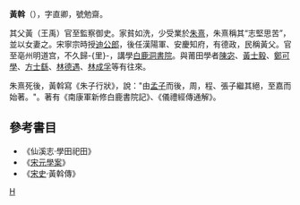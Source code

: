 '''黃斡'''（{{bd|1152年||1221年||}}），字直卿，號勉齋。

其父黃（王禹）官至監察御史。家貧如洗，少受業於[[朱熹|朱熹]]，朱熹稱其“志堅思苦”，並以女妻之。宋寧宗時授[[迪公郎|迪公郎]]，後任漢陽軍、安慶知府，有德政，民稱黃父。官至亳州明道宫，不久歸-{里}-，講學[[白鹿洞書院|白鹿洞書院]]。與莆田學者[[陳宓|陳宓]]、[[黃士毅|黃士毅]]、[[鄭可學|鄭可學]]、[[方士繇|方士繇]]、[[林德遇|林德遇]]、[[林成孚|林成孚]]等有往來。

朱熹死後，黃斡寫《朱子行狀》，說："由[[孟子|孟子]]而後，周，程、張子繼其絕，至嘉而始著。"。著有《南康軍新修白鹿書院記》、《儀禮經傳通解》。

==參考書目==
* 《仙溪志·學田祀田》
* 《[[宋元學案|宋元學案]]》
* 《[[宋史|宋史]]·黃斡傳》

[[Category:宋朝理學家|H]]